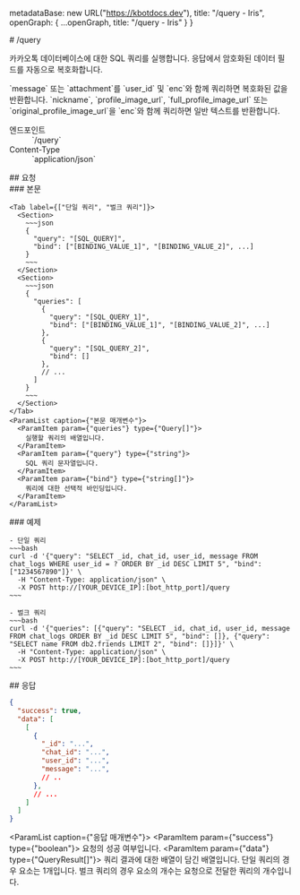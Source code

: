 
  metadataBase: new URL("https://kbotdocs.dev"),
  title: "/query - Iris",
  openGraph: {
    ...openGraph,
    title: "/query - Iris"
  }
}

<Section>
  # /query

  카카오톡 데이터베이스에 대한 SQL 쿼리를 실행합니다. 응답에서 암호화된 데이터 필드를 자동으로 복호화합니다.

  <Noti type="info">
    `message` 또는 `attachment`를 `user_id` 및 `enc`와 함께 쿼리하면 복호화된 값을 반환합니다.
    `nickname`, `profile_image_url`, `full_profile_image_url` 또는 `original_profile_image_url`을 `enc`와 함께 쿼리하면 일반 텍스트를
    반환합니다.
  </Noti>

  <Dl>
    <Dt>엔드포인트</Dt>
    <Dd>
      <Endpoint method={"POST"}>`/query`</Endpoint>
    </Dd>
    <Dt>Content-Type</Dt>
    <Dd>
      `application/json`
    </Dd>
  </Dl>
</Section>
<Section>
  ## 요청

  <Section>
    ### 본문

    <Tab label={["단일 쿼리", "벌크 쿼리"]}>
      <Section>
        ~~~json
        {
          "query": "[SQL_QUERY]",
          "bind": ["[BINDING_VALUE_1]", "[BINDING_VALUE_2]", ...]
        }
        ~~~
      </Section>
      <Section>
        ~~~json
        {
          "queries": [
            {
              "query": "[SQL_QUERY_1]",
              "bind": ["[BINDING_VALUE_1]", "[BINDING_VALUE_2]", ...]
            },
            {
              "query": "[SQL_QUERY_2]",
              "bind": []
            },
            // ...
          ]
        }
        ~~~
      </Section>
    </Tab>
    <ParamList caption={"본문 매개변수"}>
      <ParamItem param={"queries"} type={"Query[]"}>
        실행할 쿼리의 배열입니다.
      </ParamItem>
      <ParamItem param={"query"} type={"string"}>
        SQL 쿼리 문자열입니다.
      </ParamItem>
      <ParamItem param={"bind"} type={"string[]"}>
        쿼리에 대한 선택적 바인딩입니다.
      </ParamItem>
    </ParamList>
  </Section>
  <Section>
    ### 예제

    - 단일 쿼리
    ~~~bash
    curl -d '{"query": "SELECT _id, chat_id, user_id, message FROM chat_logs WHERE user_id = ? ORDER BY _id DESC LIMIT 5", "bind": ["1234567890"]}' \
      -H "Content-Type: application/json" \
      -X POST http://[YOUR_DEVICE_IP]:[bot_http_port]/query
    ~~~

    - 벌크 쿼리
    ~~~bash
    curl -d '{"queries": [{"query": "SELECT _id, chat_id, user_id, message FROM chat_logs ORDER BY _id DESC LIMIT 5", "bind": []}, {"query": "SELECT name FROM db2.friends LIMIT 2", "bind": []}]}' \
      -H "Content-Type: application/json" \
      -X POST http://[YOUR_DEVICE_IP]:[bot_http_port]/query
    ~~~
  </Section>
</Section>
<Section>
  ## 응답

  ~~~json
  {
    "success": true,
    "data": [
      [
        {
          "_id": "...",
          "chat_id": "...",
          "user_id": "...",
          "message": "...",
          // ..
        },
        // ...
      ]
    ]
  }
  ~~~

  <ParamList caption={"응답 매개변수"}>
    <ParamItem param={"success"} type={"boolean"}>
      요청의 성공 여부입니다.
    </ParamItem>
    <ParamItem param={"data"} type={"QueryResult[]"}>
      쿼리 결과에 대한 배열이 담긴 배열입니다. 단일 쿼리의 경우 요소는 1개입니다. 벌크 쿼리의 경우 요소의 개수는 요청으로 전달한 쿼리의 개수입니다.
    </ParamItem>
  </ParamList>
</Section>